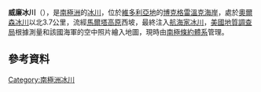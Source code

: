 {{coord|72|46|S|166|37|E|display=title}}

'''威廉冰川'''（{{lang-en|Wilhelm Glacier}}），是[[南極洲|南極洲]]的[[冰川|冰川]]，位於[[維多利亞地|維多利亞地]]的[[博克格雷溫克海岸|博克格雷溫克海岸]]，處於[[奧爾森冰川|奧爾森冰川]]以北3.7公里，流經[[馬爾塔高原|馬爾塔高原]]西坡，最終注入[[航海家冰川|航海家冰川]]，[[美國地質調查局|美國地質調查局]]根據測量和該國海軍的空中照片繪入地圖，現時由[[南極條約體系|南極條約體系]]管理。

==參考資料==
{{usgs-gazetteer}}

{{DEFAULTSORT:Wilhelm Glacier}}
[[Category:南極洲冰川|Category:南極洲冰川]]


{{BorchgrevinkCoast-geo-stub}}